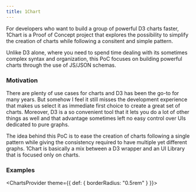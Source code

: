 ```yaml
---
title: 1Chart
---
```



For developers who want to build a group of powerful D3 charts faster, 1Chart is a Proof of Concept project that explores the possibility to simplify the creation of charts while following a consitent and simple pattern.

Unlike D3 alone, where you need to spend time dealing with its sometimes complex syntax and organization, this PoC focuses on building powerful charts through the use of JS/JSON schemas.

### Motivation

There are plenty of use cases for charts and D3 has been the go-to for many years. But somehow I feel it still misses the development experience that makes us select it as immediate first choice to create a great set of charts. Moreover, D3 is a so convenient tool that it lets you do a lot of other things as well and that advantage sometimes left no easy control over UIs dedicated to pure graphs.

The idea behind this PoC is to ease the creation of charts following a single pattern while giving the consistency required to have multiple yet different graphs. 1Chart is basically a mix between a D3 wrapper and an UI Library that is focused only on charts.

### Examples

<ChartsProvider theme={{ def: { borderRadius: "0.5rem" } }}>
  <div style={{ height: "400px", marginTop: "1rem" }}>
    <OneChart
      data={countriesLifeExpectancyData}
      isLoading={false}
      schema={countriesLifeExpectancySchema}
    />
  </div>
  <div style={{ height: "400px", marginTop: "1rem" }}>
    <OneChart
      data={alphabetUsageData}
      isLoading={false}
      schema={alphabetUsageSchema}
    />
  </div>
  <div style={{ height: "400px", marginTop: "1rem" }}>
    <OneChart
      data={usAdSpendingData}
      isLoading={false}
      schema={usAdSpendingSchema}
    />
  </div>
</ChartsProvider>
